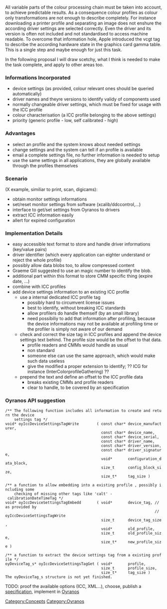 All variable parts of the colour processing chain must be taken into account, to achieve predictable results. As a consequence colour profiles as colour only transformations are not enough to describe completely. For instance downloading a printer profile and separating an image does not enshure the according driver settings are selected correctly. Even the driver and its version is often not included and not standardised to access machine readable. To overcome that information hole, Apple introduced the vcgt tag to describe the according hardware state in the graphics card gamma table. This is a single step and maybe enough for just this task.

In the following proposal I will draw scetchy, what I think is needed to make the task complete, and apply to other areas too.

=== Informations Incorporated ===
* device settings (as provided, colour relevant ones should be queried automatically)
* driver names and theyre versions to identify validy of components used
* normally changeable driver settings, which must be fixed for usage with the ICC profile
* colour characterisation (a ICC profile belonging to the above settings)
* priority (generic profile - low, self calibrated - high)

=== Advantages ===
* select an profile and the system knows about needed settings
* change settings and the system can tell if an profile is available
* email a complete settings file, no further information is needed to setup
* use the same settings in all applications, they are globally available through the profiles themselves

=== Scenario ===
(X example, similiar to print, scan, digicams):
* obtain monitor settings informations
* set/reset monitor settings from software (xcalib/ddccontrol,...)
* interface to get/set settings from Oyranos to drivers
* extract ICC information easily
* allert for expired configuration

=== Implementation Details ===
* easy accessible text format to store and handle driver informations (key/value pairs)
* driver identifier (which every application can eighter understand or reject the whole profile)
* possibly allow data blobs too, to allow compressed content
* Graeme Gill suggested to use an magic number to identify the blob.
* additional part within this format to store CMM specific thing (expire date, ...)
* combine with ICC profiles
* add device settings information to an existing ICC profile
** use a internal dedicated ICC profile tag
*** possibly hard to circumvent license issues
*** best to identify, without breaking ICC standards
*** allow profilers do handle  themself (by an small library)
*** need possibiliy to add that information after profiling, because the device informations may not be available at profiling time or the profiler is simply not aware of our demand
** check and correct the size tag in ICC profiles and append the device settings text behind. The profile size would be the offset to that data.
*** profile readers and CMMs would handle as usual
*** non standard
*** someone else can use the same approach, which would make such data useless
*** give the modified a proper extension to identify; ?? ICG for instance (InterColorprofileGathering) ??
** prepend the text and define an offset to the ICC profile data
*** breaks existing CMMs and profile readers
*** clear to handle, to be covered by an specification

=== Oyranos API suggestion ===
 /** The following function includes all information to create and return the device 
     settings tag */
 void* oyIccDeviceSettingsTagWrite        ( const char* device_manufacturer,
                                            const char* device_name,
                                            const char* device_serial,
                                            const char* driver_name,
                                            const char* driver_version,
                                            const char* driver_signature,
                                            void*       configuration_data_block,
                                            size_t      config_block_size,
                                            size_t*     tag_size )

 /** a function to allow embedding into a existing profile , possibly including some 
     checking of missing other tags like 'calt' - calibrationDateTimeTag */
 void* oyIccDeviceSettingsTagEmbedd       ( void*       device_tag, // as provided by
                                                                    // oyIccDeviceSettingsTagWrite
                                            size_t      device_tag_size,
                                            void*       old_profile,
                                            size_t      old_profile_size,
                                            size_t*     new_profile_size )

 /** a function to extract the device settings tag from a existing profile */
 oyDeviceTag_s* oyIccDeviceSettingsTagGet ( void*       profile,
                                            size_t      profile_size,
                                            size_t*     tag_size )
 The oyDeviceTag_s structure is not yet finished.

TODO: proof the available options (ICC, XML...), choose, publish a [[Device Settings in ICC 0.1|specification]], implement in [[Oyranos]]

[[Category:Concepts]]
[[Category:Oyranos]]